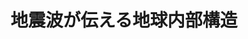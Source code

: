 ﻿---
title: "地震波が伝える地球内部構造"
category: "理学院"
vol: 55
interviewee: "金嶋 聰 "
url: ""
tags: ["構造","地球","モデル","地震"]
pdf: "55-2.pdf"
career: ""
preface: "金嶋では地球内の成層構造に関する詳細なモデルを造る研究を行っている。従来の地震波トモグラフィーでは検知できなかった細く複雑な構造を新たな手法を用いることで解決しようとする中村先生を追った。"
---
